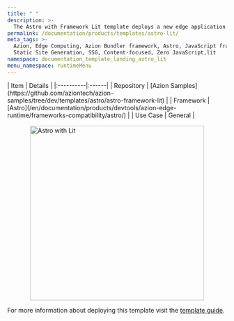 ```yaml
---
title: " "
description: >-
  The Astro with Framework Lit template deploys a new edge application based on Astro working with Lit.
permalink: /documentation/products/templates/astro-lit/
meta_tags: >-
  Azion, Edge Computing, Azion Bundler framework, Astro, JavaScript frameworks,
  Static Site Generation, SSG, Content-focused, Zero JavaScript,lit
namespace: documentation_template_landing_astro_lit
menu_namespace: runtimeMenu
---
```




<div class="[&_.flex.flex-col]:!gap-4 [&_.flex.flex-col]:md:!gap-8 [&_.flex.flex-col]:2xl:!gap-16">
  <HeroHome
    title="Astro with Framework Lit"
    description="The Astro with Framework Lit template deploys a new edge application based on Astro working with Lit, a lightweight library for building fast web components that are interoperable across different frameworks and environments. "
    logos={[]}
    buttons={[
      { label: "Deploy template", link: "https://console.azion.com/create/astro/astro-with-framework-lit", outlined: false, icon: "ai ai-azion", iconPos: "left" },
      { label: "View demo", link: "https://zoze0y2azv.map.azionedge.net/", severity: "secondary" }
    ]}
  />
</div>

<div style="display: flex; gap: 1rem; align-items: center; flex-direction: row; flex-wrap: wrap;">
  <div style="flex: 1; min-width: 300px;">
    | Item | Details |
    |:----------|:------|
    | Repository | [Azion Samples](https://github.com/aziontech/azion-samples/tree/dev/templates/astro/astro-framework-lit) |
    | Framework | [Astro](/en/documentation/products/devtools/azion-edge-runtime/frameworks-compatibility/astro/) |
    | Use Case | General |
  </div>
  <div style="display: flex; justify-content: center; align-items: center; flex: 1; min-width: 300px;">
    <img src="/assets/docs/images/uploads/template-showcase/astro/astro-lit.png" width="400" alt="Astro with Lit" style="max-width: 100%; height: auto;" />
  </div>
</div>

For more information about deploying this template visit the [template guide](/en/documentation/products/guides/astro-ecommerce-collection/).